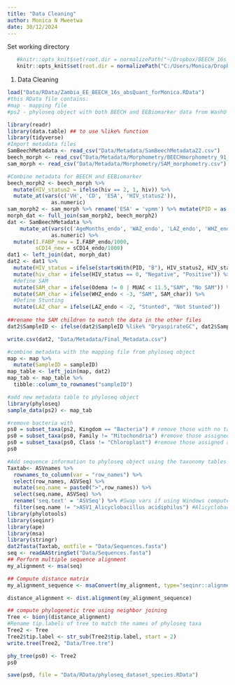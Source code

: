 ---
title: "Data Cleaning"
author: Monica N Mweetwa
date: 30/12/2024
---
Set working directory
```{r setup}
   #knitr::opts_knit$set(root.dir = normalizePath("~/Dropbox/BEECH_16s_Analysis/Stunting_SAM")) 
   knitr::opts_knit$set(root.dir = normalizePath("C:/Users/Monica/Dropbox/BEECH_16s_Analysis/Stunting_SAM")) 
```

1. Data Cleaning
```{r}
load("Data/RData/Zambia_EE_BEECH_16s_absQuant_forMonica.RData")
#this RData file contains:
#map - mapping file
#ps2 - phyloseq object with both BEECH and EEBiomarker data from WashU

library(readr)
library(data.table) ## to use %like% function
library(tidyverse)
#Import metadata files
SamBeechMetadata <- read_csv("Data/Metadata/SamBeechMetadata22.csv")
beech_morph <- read_csv("Data/Metadata/Morphometry/BEECHmorphometry_91_edited.csv")
sam_morph <- read_csv("Data/Metadata/Morphometry/SAM_morphometry.csv")

#Combine metadata for BEECH and EEBiomarker
beech_morph2 <- beech_morph %>% 
  mutate(HIV_status2 = ifelse(hiv == 2, 1, hiv)) %>%
  mutate_at(vars(c('VH', 'CD', 'ESA', 'HIV_status2')),
              as.numeric)
sam_morph2 <- sam_morph %>% rename('ESA' = 'vpmm') %>% mutate(PID = as.character(PID)) #Swap vars in rename function if using Windows computer
morph_dat <- full_join(sam_morph2, beech_morph2)
dat <- SamBeechMetadata %>%
    mutate_at(vars(c('AgeMonths_endo', 'WAZ_endo', 'LAZ_endo', 'WHZ_endo', 'HIV_status', 'GastricPh_endo', 'GLP.2_endo', 'I.FABP_endo', 'LPS_endo', 'sCD14_endo', 'Odema', 'MUAC')),
              as.numeric) %>%
  mutate(I.FABP_new = I.FABP_endo/1000,
         sCD14_new = sCD14_endo/1000) 
dat1 <- left_join(dat, morph_dat)
dat2 <- dat1 %>%
  mutate(HIV_status = ifelse(startsWith(PID, "B"), HIV_status2, HIV_status)) %>%
  mutate(hiv_char = ifelse(HIV_status == 0, "Negative", "Positive")) %>%
  #define SAM
  mutate(SAM_char = ifelse(Odema != 0 | MUAC < 11.5,"SAM", "No SAM")) %>%
  mutate(SAM_char = ifelse(WHZ_endo < -3, "SAM", SAM_char)) %>% 
  #Define Stunting
  mutate(LAZ_char = ifelse(LAZ_endo < -2, "Stunted", "Not Stunted"))
  
##rename the SAM children to match the data in the other files
dat2$SampleID <- ifelse(dat2$SampleID %like% "DryaspirateGC", dat2$SampleID, paste0("Zambia",dat2$SampleID))

write.csv(dat2, "Data/Metadata/Final_Metadata.csv")

#combine metadata with the mapping file from phyloseq object
map <- map %>%
  mutate(SampleID = sampleID)
map_table <- left_join(map, dat2)
map_tab <- map_table %>% 
  tibble::column_to_rownames("sampleID") 

#add new metadata table to phyloseq object
library(phyloseq)
sample_data(ps2) <- map_tab

#remove bacteria with  
ps0 = subset_taxa(ps2, Kingdom == "Bacteria") # remove those with no taxonomic assignment
ps0 = subset_taxa(ps0, Family != "Mitochondria") #remove those assigned as Mitochondria Family
ps0 = subset_taxa(ps0, Class != "Chloroplast") #remove those assigned as Chloroplast Class 
ps0

#Add sequence information to phyloseq object using the taxonomy tables
Taxtab<- ASVnames %>%
  rownames_to_column(var = "row_names") %>%
  select(row_names, ASVSeq) %>%
  mutate(seq.name = paste0(">",row_names)) %>%
  select(seq.name, ASVSeq) %>%
  rename('seq.text' = 'ASVSeq') %>% #Swap vars if using Windows computer
  filter(seq.name != ">ASV1_Alicyclobacillus acidiphilus") #Alicyclobacillus acidiphilus was a spike-in that should be excluded from analysis.
library(phylotools)
library(seqinr)
library(ape)
library(msa) 
library(stringr)
dat2fasta(Taxtab, outfile = "Data/Sequences.fasta")
seq <- readAAStringSet("Data/Sequences.fasta")   
## Perform multiple sequence alignment
my_alignment <- msa(seq)

## Compute distance matrix
my_alignment_sequence <- msaConvert(my_alignment, type="seqinr::alignment")

distance_alignment <- dist.alignment(my_alignment_sequence)

## compute phylogenetic tree using neighbor joining
Tree <- bionj(distance_alignment)
#Rename tip.labels of tree to match the names of phyloseq taxa
Tree2 <- Tree
Tree2$tip.label <- str_sub(Tree2$tip.label, start = 2)
write.tree(Tree2, "Data/Tree.tre")

phy_tree(ps0) <- Tree2
ps0

save(ps0, file = "Data/RData/phyloseq_dataset_species.RData")
```
